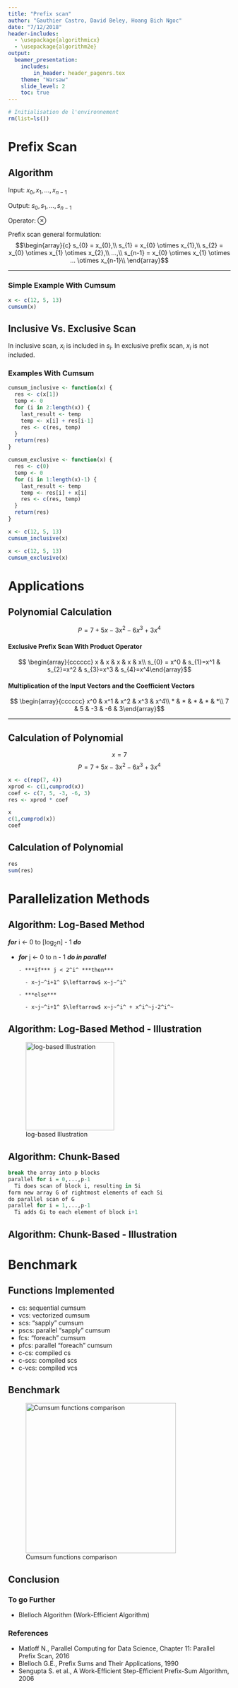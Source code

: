 ```yaml
---
title: "Prefix scan"
author: "Gauthier Castro, David Beley, Hoang Bich Ngoc"
date: "7/12/2018"
header-includes:
  - \usepackage{algorithmicx}
  - \usepackage{algorithm2e}
output: 
  beamer_presentation:
    includes:
        in_header: header_pagenrs.tex
    theme: "Warsaw"
    slide_level: 2
    toc: true
---
```


```r
# Initialisation de l'environnement
rm(list=ls())
```

# Prefix Scan

## Algorithm 

Input: $x_{0}, x_{1},...,x_{n-1}$

Output: $s_{0}, s_{1},...,s_{n-1}$

Operator: $\otimes$

Prefix scan general formulation:
$$\begin{array}{c}
  s_{0} = x_{0},\\
  s_{1} = x_{0} \otimes x_{1},\\
  s_{2} = x_{0} \otimes x_{1} \otimes x_{2},\\
  ...,\\
  s_{n-1} = x_{0} \otimes x_{1} \otimes ... \otimes x_{n-1}\\ \end{array}$$
  
***

### Simple Example With Cumsum

```r
x <- c(12, 5, 13)
cumsum(x)
```

## Inclusive Vs. Exclusive Scan

In inclusive scan, $x_{i}$ is included in $s_{i}$. In exclusive prefix scan, $x_{i}$ is not included.

<!--
COMMENTAIRE
\begin{table}[]
\centering
\begin{tabular}{|l|l|}
\hline
Inclusive scan & Exclusive scan \\ \hline
$s_{0} = x_{0}$ & $s_{0} = 0$\\
$s_{1} = x_{0} \otimes x_{1}$ & $s_{1} = x_{0}$\\
$...$ & $...$\\
$x_{n-1} = x_{0} \otimes x_{1} \otimes ... \otimes x_{n-1}$ & $ x_{n-1} = x_{0} \otimes x_{1} \otimes ... \otimes x_{n-2}$\\ \hline
\end{tabular}
\end{table}

-->

### Examples With Cumsum

```r
cumsum_inclusive <- function(x) {
  res <- c(x[1])
  temp <- 0
  for (i in 2:length(x)) {
    last_result <- temp
    temp <- x[i] + res[i-1]
    res <- c(res, temp)
  }
  return(res)
}

cumsum_exclusive <- function(x) {
  res <- c(0)
  temp <- 0
  for (i in 1:length(x)-1) {
    last_result <- temp
    temp <- res[i] + x[i]
    res <- c(res, temp)
  }
  return(res)
}
```

```r
x <- c(12, 5, 13)
cumsum_inclusive(x)
```

```r
x <- c(12, 5, 13)
cumsum_exclusive(x)
```

# Applications

## Polynomial Calculation

$$P = 7 + 5x - 3x^2 - 6x^3 + 3x^4$$

#### Exclusive Prefix Scan With Product Operator 

$$ \begin{array}{cccccc}
  x & x & x & x & x\\
  s_{0} = x^0 & s_{1}=x^1 & s_{2}=x^2 & s_{3}=x^3 & s_{4}=x^4\end{array}$$

#### Multiplication of the Input Vectors and the Coefficient Vectors

$$ \begin{array}{cccccc}
  x^0 & x^1 & x^2 & x^3 & x^4\\
  * & * & * & * & *\\
  7 & 5 & -3 & -6 & 3\end{array}$$
  
***

## Calculation of Polynomial

$$ x=7 $$
$$P = 7 + 5x - 3x^2 - 6x^3 + 3x^4$$

```r
x <- c(rep(7, 4))
xprod <- c(1,cumprod(x))
coef <- c(7, 5, -3, -6, 3)
res <- xprod * coef
```

```r
x
c(1,cumprod(x))
coef
```

## Calculation of Polynomial

```r
res
sum(res)
```

# Parallelization Methods

<!--
## Algorithm

### log-based method

```r
for i <- 0 to [log_2 n] - 1 do
  for j <- 0 do n - 1 do in parallel
    if j < 2^i then
      x^(i+1)_{j} <- x^i_j
    else
      x^(i+1)_{j} <- x^i_j + x^i_(j-2^i)
```
-->

## Algorithm: Log-Based Method

***for*** i $\leftarrow$ 0 to [log~2~n] - 1 ***do***

- ***for*** j $\leftarrow$ 0 to n - 1 ***do in parallel***

      - ***if*** j < 2^i^ ***then***
        
        - x~j~^i+1^ $\leftarrow$ x~j~^i^
          
      - ***else***  
        
        - x~j~^i+1^ $\leftarrow$ x~j~^i^ + x^i^~j-2^i^~ 

## Algorithm: Log-Based Method - Illustration

![log-based Illustration](schema.png){width=200px}

## Algorithm: Chunk-Based

```r
break the array into p blocks
parallel for i = 0,...,p-1
  Ti does scan of block i, resulting in Si
form new array G of rightmost elements of each Si
do parallel scan of G
parallel for i = 1,...,p-1
  Ti adds Gi to each element of block i+1
```

<!--TODO exemple + illustration-->

<!--
- 
- Hillis and Steele
1980

- Blelloch 
a work-efficient data-parallel algorithm
1990

- Brent-Kung

- Kogge-Stone

- Sklansky

- Han-Carlson

- Daniel Horn (2005)

3 algorithms:

- bottom-up

- top-down

Work-efficiency :

An algorithm is considered to be work-efficient if its work complexity scales linearly with the size of input data.
-->

## Algorithm: Chunk-Based - Illustration

\begin{table}[]
\centering
\begin{tabular}{|l|l|l|}
\hline
2 25 26 8 & 50 3 1 11 & 7 9 29 10 \\
\hline
\end{tabular}
\end{table}

\begin{table}[]
\centering
\begin{tabular}{|l|l|l|}
\hline
2 27 53 61 & 50 53 54 65 & 7 16 45 55 \\
\hline
\end{tabular}
\end{table}

\begin{table}[]
\centering
\begin{tabular}{|l|l|l|}
\hline
2 27 53 61 & 111 114 115 126 & 133 142 171 181 \\
\hline
\end{tabular}
\end{table}
# Benchmark

## Functions Implemented

- cs: sequential cumsum
- vcs: vectorized cumsum
- scs: "sapply" cumsum
- pscs: parallel "sapply" cumsum
- fcs: "foreach" cumsum
- pfcs: parallel "foreach" cumsum
- c-cs: compiled cs
- c-scs: compiled scs
- c-vcs: compiled vcs

## Benchmark

![Cumsum functions comparison](bench.png){width=340px}

<!--
## Cumsum comparisons

```r
test <- runif(1e2)
bench <- microbenchmark::microbenchmark(cumsum_inclusive(test),
                               cumsum_exclusive(test),
                               cumsum(test))
ggplot2::autoplot(bench)
```
-->

## Conclusion
 
### To go Further

- Blelloch Algorithm (Work-Efficient Algorithm)

### References

- Matloff N., Parallel Computing for Data Science, Chapter 11: Parallel Prefix Scan, 2016
- Blelloch G.E., Prefix Sums and Their Applications, 1990
- Sengupta S. et al., A Work-Efficient Step-Efficient Prefix-Sum Algorithm, 2006